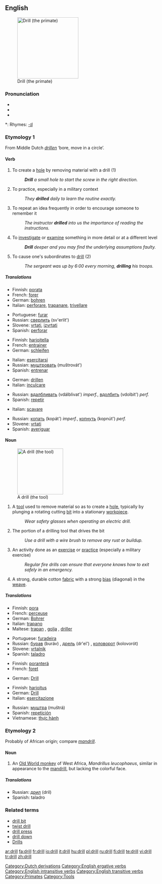 ==English==
[[Image:Drill primate.png|right|thumb|200px|thumb|Drill (the primate)]]

===Pronunciation===
* {{IPA|/drɪl/}}
* {{enPR|drĭl}}
* {{audio|en-us-drill.ogg|Audio (US)}}

*: Rhymes: [[Rhymes:English:-ɪl|-ɪl]]

===Etymology 1===
From Middle Dutch ''[[drillen]]'' ‘bore, move in a circle’.

====Verb====
{{en-verb}}

# To create a [[hole]] by removing material with a drill (1)
#: '''''Drill''' a small hole to start the screw in the right direction.''
# To practice, especially in a military context
#: ''They '''drilled''' daily to learn the routine exactly.''
# To repeat an idea frequently in order to encourage someone to remember it
#: ''The instructor '''drilled''' into us the importance of reading the instructions.''
# To [[investigate]] or [[examine]] something in more detail or at a different level
#: '''''Drill''' deeper and you may find the underlying assumptions faulty.''
# {{ergative}} To cause one's subordinates to [[drill]] (2)
#: ''The sergeant was up by 6:00 every morning, '''drilling''' his troops.''

=====Translations=====
{{trans-top|make a hole}}
* Finnish: [[porata]]
* French: [[forer]]
* German: [[bohren]]
* Italian: [[perforare]], [[trapanare]], [[trivellare]]
{{trans-mid}}
* Portuguese: [[furar]]
* Russian: [[сверлить]] (sv'erlít')
* Slovene: [[vrtati]], [[izvrtati]]
* Spanish: [[perforar]]
{{trans-bottom}}

{{trans-top|train}}
* Finnish: [[harjoitella]]
* French: [[:fr:entrainer|entrainer]]
* German: [[:de:schleifen|schleifen]]
{{trans-mid}}
* Italian: [[esercitarsi]]
* Russian: [[муштровать]] (muštrovát')
* Spanish: [[entrenar]]
{{trans-bottom}}

{{trans-top|make to remember}}
* German: [[:de:drillen|drillen]]
* Italian: [[inculcare]]
{{trans-mid}}
* Russian: [[вдалбливать]] (vdálblivat') ''imperf.'', [[вдолбить]] (vdolbít') ''perf.''
* Spanish: [[repetir]]
{{trans-bottom}}

{{trans-top|investigate closer}}
* Italian: {{figuratively}} [[scavare]]
{{trans-mid}}
* Russian: [[копать]] (kopát') ''imperf.'', [[копнуть]] (kopnút') ''perf.'' <!--lit. 'to dig'-->
* Slovene: [[vrtati]]
* Spanish: [[averiguar]]
{{trans-bottom}}

====Noun====
{{en-noun}}
[[Image:Battdrill.jpg|150px|thumb|A drill (the tool)]]

# A [[tool]] used to remove material so as to create a [[hole]], typically by plunging a rotating cutting [[bit]] into a stationary [[workpiece]].
#: ''Wear safety glasses when operating an electric drill.''
# The portion of a drilling tool that drives the bit
#: ''Use a drill with a wire brush to remove any rust or buildup.''
# An activity done as an [[exercise]] or [[practice]] (especially a military exercise)
#: ''Regular fire drills can ensure that everyone knows how to exit safely in an emergency.''
# A strong, durable cotton [[fabric]] with a strong [[bias]] (diagonal) in the [[weave]].

=====Translations=====
{{trans-top|a tool}}
* Finnish: [[pora]]
* French: [[:fr:perceuse|perceuse]] {{f}}
* German: [[:de:Bohrer|Bohrer]] {{m}}
* Italian: [[trapano]] {{m}}
* Maltese: [[trapan]] {{m}}, [[golja]] {{f}}, [[driller]] {{m}}
{{trans-mid}}
* Portuguese: [[furadeira]] {{f}}
* Russian: [[бурав]] (buráv) {{m}}, [[дрель]] (dr'el') {{f}}, [[коловорот]] (kolovorót) {{m}}
* Slovene: [[vrtalnik]] {{m}}
* Spanish: [[taladro]] {{m}}
{{trans-bottom}}

{{trans-top|a driving part of a drill}}
* Finnish: [[poranterä]]
* French: [[:fr:foret|foret]] {{m}}
{{trans-mid}}
* German: [[:de:Drill|Drill]] {{m}}
{{trans-bottom}}

{{trans-top|exercise}}
* Finnish: [[harjoitus]]
* German: [[:de:Drill|Drill]] {{m}}
* Italian: [[esercitazione]] {{f}}
{{trans-mid}}
* Russian: [[муштра]] (muštrá) {{f}}
* Spanish: [[repetición]] {{f}}
* Vietnamese: [[thực hành]]
{{trans-bottom}}

{{trans-top|fabric}}
{{trans-mid}}
{{trans-bottom}}

===Etymology 2===
Probably of African origin; compare ''[[mandrill]]''.

====Noun====
{{en-noun}}

# An [[Old World monkey]] of West Africa, ''Mandrillus leucophaeus'', similar in appearance to the [[mandrill]], but lacking the colorful face.

=====Translations=====
{{top}}
{{mid}}
* Russian: [[дрил]] (dril) {{m}}
* Spanish: taladro {{m}}
{{bottom}}

===Related terms===
* [[drill bit]]
* [[twist drill]]
* [[drill press]]
* [[drill down]]
* [http://www.dynatools.co.uk/ Drills]

[[Category:Dutch derivations]]
[[Category:English ergative verbs]]
[[Category:English intransitive verbs]]
[[Category:English transitive verbs]]
[[Category:Primates]]
[[Category:Tools]]

[[ar:drill]]
[[fa:drill]]
[[fr:drill]]
[[io:drill]]
[[it:drill]]
[[hu:drill]]
[[pl:drill]]
[[ru:drill]]
[[fi:drill]]
[[te:drill]]
[[vi:drill]]
[[tr:drill]]
[[zh:drill]]